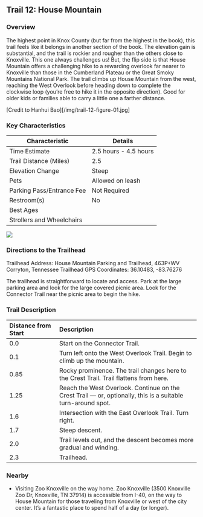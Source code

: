 ## Trail 12: House Mountain

### Overview

The highest point in Knox County (but far from the highest in the book), this trail feels like it belongs in another section of the book. The elevation gain is substantial, and the trail is rockier and rougher than the others close to Knoxville. This one always challenges us! But, the flip side is that House Mountain offers a challenging hike to a rewarding overlook far nearer to Knoxville than those in the Cumberland Plateau or the Great Smoky Mountains National Park. The trail climbs up House Mountain from the west, reaching the West Overlook before heading down to complete the clockwise loop (you're free to hike it in the opposite direction). Good for older kids or families able to carry a little one a farther distance.

\[Credit to Hanhui Bao\]\[/img/trail-12-figure-01.jpg\]

### Key Characteristics

| **Characteristic**     | **Details**         |
|-------------------------|---------------------|
| Time Estimate          | 2.5 hours - 4.5 hours           |
| Trail Distance (Miles) | 2.5                 |
| Elevation Change       | Steep          |
| Pets                   | Allowed on leash         |
| Parking Pass/Entrance Fee | Not Required         |
| Restroom(s)            | No      |
| Best Ages              |                     |
| Strollers and Wheelchairs |                             |

![](maps/trail-12-map.jpeg)

### Directions to the Trailhead

Trailhead Address: House Mountain Parking and Trailhead, 463P+WV Corryton, Tennessee Trailhead GPS Coordinates: 36.10483, -83.76276

The trailhead is straightforward to locate and access. Park at the large parking area and look for the large covered picnic area. Look for the Connector Trail near the picnic area to begin the hike.

### Trail Description

| Distance from Start | Description                                                                                                   |
|:------------|:-----------------------------------|
| 0.0                 | Start on the Connector Trail.                                                                                 |
| 0.1                 | Turn left onto the West Overlook Trail. Begin to climb up the mountain.                                       |
| 0.85                | Rocky prominence. The trail changes here to the Crest Trail. Trail flattens from here.                        |
| 1.25                | Reach the West Overlook. Continue on the Crest Trail --- or, optionally, this is a suitable turn-around spot. |
| 1.6                 | Intersection with the East Overlook Trail. Turn right.                                                        |
| 1.7                 | Steep descent.                                                                                                |
| 2.0                 | Trail levels out, and the descent becomes more gradual and winding.                                           |
| 2.3                 | Trailhead.                                                                                                    |

### Nearby

-   Visiting Zoo Knoxville on the way home. Zoo Knoxville (3500 Knoxville Zoo Dr, Knoxville, TN 37914) is accessible from I-40, on the way to House Mountain for those traveling from Knoxville or west of the city center. It's a fantastic place to spend half of a day (or longer).
